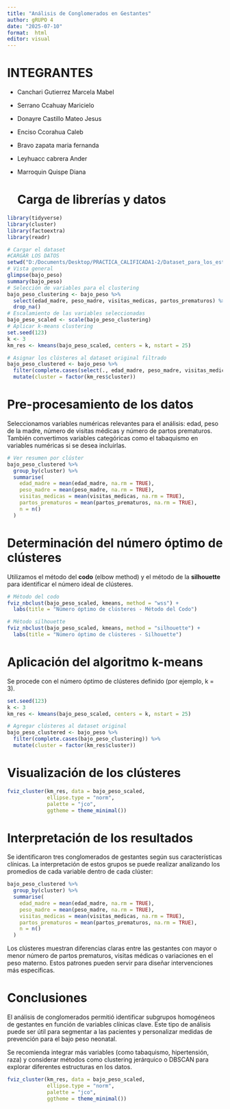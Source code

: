 ---
title: "Análisis de Conglomerados en Gestantes"
author: gRUPO 4
date: "2025-07-10"
format:  html
editor: visual
---

# INTEGRANTES

-   Canchari Gutierrez Marcela Mabel

-   Serrano Ccahuay Maricielo

-   Donayre Castillo Mateo Jesus

-   Enciso Ccorahua Caleb

-   Bravo zapata maria fernanda

-   Leyhuacc cabrera Ander

-   Marroquin Quispe Diana

    # Carga de librerías y datos

```{r}
library(tidyverse)
library(cluster)
library(factoextra)
library(readr)

# Cargar el dataset
#CARGAR LOS DATOS
setwd("D:/Documents/Desktop/PRACTICA_CALIFICADA1-2/Dataset_para_los_estudiantes")
# Vista general
glimpse(bajo_peso)
summary(bajo_peso)
# Selección de variables para el clustering
bajo_peso_clustering <- bajo_peso %>%
  select(edad_madre, peso_madre, visitas_medicas, partos_prematuros) %>%
  drop_na()
# Escalamiento de las variables seleccionadas
bajo_peso_scaled <- scale(bajo_peso_clustering)
# Aplicar k-means clustering
set.seed(123)
k <- 3
km_res <- kmeans(bajo_peso_scaled, centers = k, nstart = 25)

# Asignar los clústeres al dataset original filtrado
bajo_peso_clustered <- bajo_peso %>%
  filter(complete.cases(select(., edad_madre, peso_madre, visitas_medicas, partos_prematuros))) %>%
  mutate(cluster = factor(km_res$cluster))


```

# Pre-procesamiento de los datos

Seleccionamos variables numéricas relevantes para el análisis: edad, peso de la madre, número de visitas médicas y número de partos prematuros. También convertimos variables categóricas como el tabaquismo en variables numéricas si se desea incluirlas.

```{r}
# Ver resumen por clúster
bajo_peso_clustered %>%
  group_by(cluster) %>%
  summarise(
    edad_madre = mean(edad_madre, na.rm = TRUE),
    peso_madre = mean(peso_madre, na.rm = TRUE),
    visitas_medicas = mean(visitas_medicas, na.rm = TRUE),
    partos_prematuros = mean(partos_prematuros, na.rm = TRUE),
    n = n()
  )


```

# Determinación del número óptimo de clústeres

Utilizamos el método del **codo** (elbow method) y el método de la **silhouette** para identificar el número ideal de clústeres.

```{r}
# Método del codo
fviz_nbclust(bajo_peso_scaled, kmeans, method = "wss") +
  labs(title = "Número óptimo de clústeres - Método del Codo")

# Método silhouette
fviz_nbclust(bajo_peso_scaled, kmeans, method = "silhouette") +
  labs(title = "Número óptimo de clústeres - Silhouette")
```

# Aplicación del algoritmo k-means

Se procede con el número óptimo de clústeres definido (por ejemplo, k = 3).

```{r}
set.seed(123)
k <- 3
km_res <- kmeans(bajo_peso_scaled, centers = k, nstart = 25)

# Agregar clústeres al dataset original
bajo_peso_clustered <- bajo_peso %>%
  filter(complete.cases(bajo_peso_clustering)) %>%
  mutate(cluster = factor(km_res$cluster))
```

# Visualización de los clústeres

```{r}
fviz_cluster(km_res, data = bajo_peso_scaled,
             ellipse.type = "norm",
             palette = "jco",
             ggtheme = theme_minimal())
```

# Interpretación de los resultados

Se identificaron tres conglomerados de gestantes según sus características clínicas. La interpretación de estos grupos se puede realizar analizando los promedios de cada variable dentro de cada clúster:

```{r}
bajo_peso_clustered %>%
  group_by(cluster) %>%
  summarise(
    edad_madre = mean(edad_madre, na.rm = TRUE),
    peso_madre = mean(peso_madre, na.rm = TRUE),
    visitas_medicas = mean(visitas_medicas, na.rm = TRUE),
    partos_prematuros = mean(partos_prematuros, na.rm = TRUE),
    n = n()
  )

```

Los clústeres muestran diferencias claras entre las gestantes con mayor o menor número de partos prematuros, visitas médicas o variaciones en el peso materno. Estos patrones pueden servir para diseñar intervenciones más específicas.

# Conclusiones

El análisis de conglomerados permitió identificar subgrupos homogéneos de gestantes en función de variables clínicas clave. Este tipo de análisis puede ser útil para segmentar a las pacientes y personalizar medidas de prevención para el bajo peso neonatal.

Se recomienda integrar más variables (como tabaquismo, hipertensión, raza) y considerar métodos como clustering jerárquico o DBSCAN para explorar diferentes estructuras en los datos.

```{r}
fviz_cluster(km_res, data = bajo_peso_scaled,
             ellipse.type = "norm",
             palette = "jco",
             ggtheme = theme_minimal())

```
